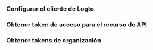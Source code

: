 

<ApiResourcesDescription />

### Configurar el cliente de Logto

<ConfigApiResources />

### Obtener token de acceso para el recurso de API

<FetchAccessTokenForApiResources />

### Obtener tokens de organización

<FetchOrganizationTokenForUser />
